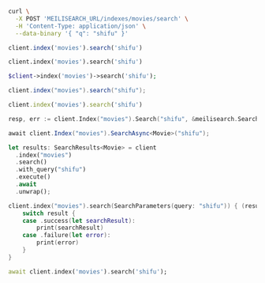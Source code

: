 <CodeGroup>

```bash cURL
curl \
  -X POST 'MEILISEARCH_URL/indexes/movies/search' \
  -H 'Content-Type: application/json' \
  --data-binary '{ "q": "shifu" }'
```

```javascript JS
client.index('movies').search('shifu')
```

```python Python
client.index('movies').search('shifu')
```

```php PHP
$client->index('movies')->search('shifu');
```

```java Java
client.index("movies").search("shifu");
```

```ruby Ruby
client.index('movies').search('shifu')
```

```go Go
resp, err := client.Index("movies").Search("shifu", &meilisearch.SearchRequest{})
```

```csharp C#
await client.Index("movies").SearchAsync<Movie>("shifu");
```

```rust Rust
let results: SearchResults<Movie> = client
  .index("movies")
  .search()
  .with_query("shifu")
  .execute()
  .await
  .unwrap();
```

```swift Swift
client.index("movies").search(SearchParameters(query: "shifu")) { (result: Result<Searchable<Movie>, Swift.Error>) in
    switch result {
    case .success(let searchResult):
        print(searchResult)
    case .failure(let error):
        print(error)
    }
}
```

```dart Dart
await client.index('movies').search('shifu');
```
</CodeGroup>